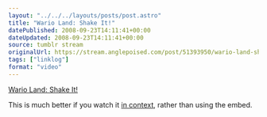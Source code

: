 ```yaml
---
layout: "../../../layouts/posts/post.astro"
title: "Wario Land: Shake It!"
datePublished: 2008-09-23T14:11:41+00:00
dateUpdated: 2008-09-23T14:11:41+00:00
source: tumblr stream
originalUrl: https://stream.anglepoised.com/post/51393950/wario-land-shake-it-this-is-much-better-if-you
tags: ["linklog"]
format: "video"
---
```



<YouTube id="https://www.youtube.com/watch?v=VZcrTHFN9ew" />

[Wario Land: Shake It!][1]

This is much better if you watch it [in context][2], rather than using the embed.

[1]: https://www.youtube.com/watch?v=VZcrTHFN9ew
[2]: http://www.youtube.com/experiencewii
